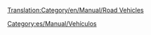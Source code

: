 [[Translation:Category/en/Manual/Road Vehicles]]

{{en/Bilingual box| Es
| Los artículos relativos a los [[es/Manual/Vehículos de carretera|vehículos de carretera]] y carreteras figuran en esta lista.
| ''Articles relating to Road Vehicles, Roads and RV management are listed here.''}}



[[Category:es/Manual/Vehículos]]